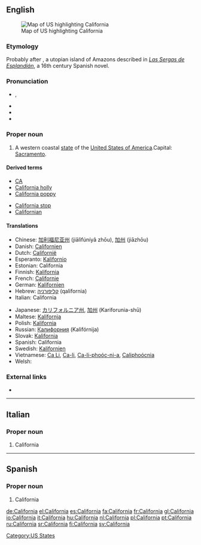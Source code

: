 ==English==
[[Image:Map of USA highlighting California.png|thumb|right|Map of US highlighting California]]

===Etymology===
Probably after {{term|California|lang=es}}, a utopian island of Amazons described in ''[[w:Las Sergas de Esplandián|Las Sergas de Esplandián]]'', a 16th century Spanish novel.

===Pronunciation===
* {{a|US}} {{IPA|/ˌkæl.ɪ.ˈfɔɹ.njə/|/ˌkæl.ɪ.ˈfɔɹ.ni.ə/}}, {{SAMPA|/%k{lI"fOrnj@/|/%k{lI"fOrni@/}}
* {{audio|en-us-California.ogg|Audio (US)}}
* {{rhymes|ɔː(r)niə}}
* {{hyphenation|Cal|i|for|nia}}

===Proper noun===
{{en-proper noun}}

# A western coastal [[state]] of the [[United States of America]].Capital: [[Sacramento]].

====Derived terms====
{{top2}}
* [[CA]]
* [[California holly]]
* [[California poppy]]
{{mid2}}
* [[California stop]]
* [[Californian]]
{{bottom}}

====Translations====
{{trans-top|state of the United States of America}}
* Chinese: [[加利福尼亚州]] (jiālìfúníyǎ zhōu), [[加州]] (jiāzhōu)
* Danish: [[Californien]]
* Dutch: [[Californië]]
* Esperanto: [[Kalifornio]]
* Estonian: California
* Finnish: [[Kalifornia]]
* French: [[Californie]] {{f}}
* German: [[Kalifornien]] {{n}}
* Hebrew: [[קליפורניה]] (qalifornia) {{f}}
* Italian: California {{f}}
{{trans-mid}}
* Japanese: [[カリフォルニア州]], [[加州]] (Kariforunia-shū)
* Maltese: [[Kalifornja]]
* Polish: [[Kalifornia]] {{f}}
* Russian: [[Калифорния]] (Kalifórnija) {{f}}
* Slovak: [[Kalifornia]] {{f}}
* Spanish: California {{f}}
* Swedish: [[Kalifornien]]
* Vietnamese: [[Ca Li]], [[Ca-li]], [[Ca-li-phoóc-ni-a]], [[Caliphoócnia]]
* Welsh: {{t-|cy|Califfornia}}
{{trans-bottom}}

===External links===
* {{pedialite}}

[[Category:US States]]

----

==Italian==

===Proper noun===
{{infl|it|proper noun|g=f}}

# California

----

==Spanish==

===Proper noun===
{{infl|es|proper noun|g=f}}

# California

[[de:California]]
[[el:California]]
[[es:California]]
[[fa:California]]
[[fr:California]]
[[gl:California]]
[[io:California]]
[[it:California]]
[[hu:California]]
[[nl:California]]
[[pl:California]]
[[pt:California]]
[[ru:California]]
[[sr:California]]
[[fi:California]]
[[sv:California]]